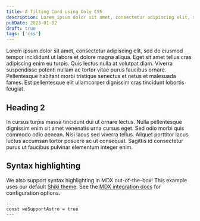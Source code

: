```yaml
---
title: A Tilting Card using Only CSS
description: Lorem ipsum dolor sit amet, consectetur adipiscing elit, sed do eiusmod tempor incididunt ut labore et dolore magna aliqua.
pubDate: 2023-01-02
draft: true
tags: ['css']
---
```



Lorem ipsum dolor sit amet, consectetur adipiscing elit, sed do eiusmod tempor incididunt ut labore et dolore magna aliqua. Eget sit amet tellus cras adipiscing enim eu turpis. Quis lectus nulla at volutpat diam. Viverra suspendisse potenti nullam ac tortor vitae purus faucibus ornare. Pellentesque habitant morbi tristique senectus et netus et malesuada fames. Est pellentesque elit ullamcorper dignissim cras tincidunt lobortis feugiat.

## Heading 2

In cursus turpis massa tincidunt dui ut ornare lectus. Nulla pellentesque dignissim enim sit amet venenatis urna cursus eget. Sed odio morbi quis commodo odio aenean. Nisi lacus sed viverra tellus. Aliquet porttitor lacus luctus accumsan tortor posuere ac ut consequat. Sagittis id consectetur purus ut faucibus pulvinar elementum integer enim.

## Syntax highlighting

We also support syntax highlighting in MDX out-of-the-box! This example uses our default [Shiki theme](https://github.com/shikijs/shiki). See the [MDX integration docs](https://docs.astro.build/en/guides/integrations-guide/mdx/#syntax-highlighting) for configuration options.

<CodePenEmbed
	embedId="GRdrXPb"
	title="A new attempt"
	height="500"
/>

```astro
---
const weSupportAstro = true
---
```

<CodePenEmbed
	embedId="GRdrXPb"
	title="A new attempt"
	height="500"
  tabs="css,result"
/>

